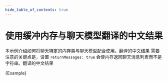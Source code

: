 ```yaml
---
hide_table_of_contents: true
---
```





# 使用缓冲内存与聊天模型翻译的中文结果

本示例介绍如何将聊天特定的内存类与聊天模型配合使用。翻译的中文结果
需要注意的关键点是，设置 `returnMessages: true` 会使内存返回聊天消息列表而不是字符串。翻译的中文结果


<CodeBlock language="typescript">{Example}</CodeBlock>

